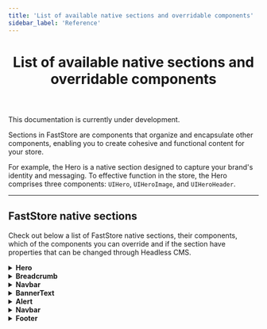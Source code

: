 ```yaml
---
title: 'List of available native sections and overridable components'
sidebar_label: 'Reference'
---
```



<header>

# List of available native sections and overridable components

</header>

<Callout type="warning" emoji="⚠️">
This documentation is currently under development.
</Callout>

Sections in FastStore are components that organize and encapsulate other components, enabling you to create cohesive and functional content for your store.

For example, the Hero is a native section designed to capture your brand's identity and messaging. To effective function in the store, the Hero comprises three components: `UIHero`, `UIHeroImage`, and `UIHeroHeader`.

---

## FastStore native sections
Check out below a list of FastStore native sections, their components, which of the components you can override and if the section have properties that can be changed through Headless CMS.

<details>
<summary><b>Hero</b></summary>

| Type                                                      | Availability                                         |
| :---------------------------------------------------------| :----------------------------------------------------|
| Documentation                                             | [Hero FastStore UI](/components/organisms/hero).     |
| Components                                                | <ul><li>- `Hero (UIHero)`</li><li>- `HeroImage (UIHeroImage)`</li><li>- `HeroHeader (UIHeroHeader)`</li> </ul>    |
| Overridable components                                    | All components listed above can be override. |
| Headless CMS: properties customization                    | <ul><li>- `ButtonProps (Label, Icon)`</li><li>- `ColorVariant`</li><li>- `Variant`</li></ul>                      |

</details>

<details>
<summary><b>Breadcrumb</b></summary>

| Type                                                      | Availability                                         |
| :---------------------------------------------------------| :----------------------------------------------------|
| Documentation                                             | [Breadcrumb FastStore UI](/components/molecules/breadcrumb).     |
| Components                                                | `Breadcrumb (UIBreadcrumb)`   |
| Overridable components                                    | `Breadcrumb (UIBreadcrumb)` |
| Headless CMS: properties customization                    | `HomeIcon`                      |

</details>

<details>
<summary><b>Navbar</b></summary>

| Type                                                      | Availability                                         |
| :---------------------------------------------------------| :----------------------------------------------------|
| Documentation                                             | [Navbar FastStore UI](/components/organisms/navbar).     |
| Components                                                | <ul><li>- `Logo`</li> <li>- `CartToggle`</li> <li>- `ButtonSignIn`</li> <li>- `NavbarLinks (UINavbarLinks)`</li> <li>- `SearchInput`</li> <li>- `RegionBar`</li> <li>- `Logo`</li> <li>- `Navbar (UINavbar)`</li> <li>- `NavbarSlider (UINavbarSlider)`</li> <li>- `NavbarSliderHeader (UINavbarSliderHeader)`</li> <li>- `NavbarSliderContent  (UINavbarSliderContent)`</li> <li>- `NavbarSliderFooter  (NavbarSliderFooter)`</li></ul>    |
| Overridable components                                    | All components listed above can be override. |
| Headless CMS: properties customization                    | <ul><li>- `Logo`</li> <li>- `Cart Icon`</li> <li>- `SignInbutton`</li> <li>- `SignInbutton`</li> <li>- `Navlinks`: `RegionBar`, `Icon`, `shouldDisplayRegion`, `Page Links`</li></ul>                      |

</details>

<details>
<summary><b>BannerText</b></summary>

| Type                                                      | Availability                                         |
| :---------------------------------------------------------| :----------------------------------------------------|
| Documentation                                             | Coming soon!     |
| Components                                                | <ul><li>- `Banner`</li> <li>- `BannerContent`</li> </ul> |
| Overridable components                                    | All components listed above can be override. |
| Headless CMS: properties customization                    | <ul><li>- `Logo`</li> <li>- `Cart Icon`</li> <li>- `SignInbutton`</li> <li>- `SignInbutton`</li> <li>- `Navlinks`: `RegionBar`, `Icon`, `shouldDisplayRegion`, `Page Links`</li></ul>                      |

</details>


<details>
<summary><b>Alert</b></summary>

| Type                                                      | Availability                                         |
| :---------------------------------------------------------| :----------------------------------------------------|
| Documentation                                             | [Alert FastStore UI](components/molecules/alert).     |
| Components                                                | `UIAlert`                                            |
| Overridable components                                    | There is no overridable components for this section. |
| Headless CMS: properties customization                    | `Icon` and `dismissible`.                             |

</details>

<details>
<summary><b>Navbar</b></summary>


| Type                                                      | Availability                                         |
| :---------------------------------------------------------| :----------------------------------------------------|
| Documentation                                             | [Navbar FastStore UI](/components/organisms/navbar).     |
| Components                                                | `Logo`, `CartToggle`, `ButtonSignIn`, `NavbarLinks (UINavbarLinks)`, `SearchInput`, `RegionBar`, `Navbar (UINavbar)`, `NavbarSlider (UINavbarSlider)`, `NavbarSliderHeader (UINavbarSliderHeader)`, `NavbarSliderContent  (UINavbarSliderContent)` and `NavbarSliderFooter  (NavbarSliderFooter)`. |
| Overridable components                                    | All components listed above can be override. |
| Headless CMS: properties customization                    | `Logo`,  `Cart Icon`,  `SignInbutton`, `Navlinks`: `RegionBar` (`Icon`), `shouldDisplayRegion` and `Page Links`.                            |

</details>

<details>
<summary><b>Footer</b></summary>


| Type                                                      | Availability                                         |
| :---------------------------------------------------------| :----------------------------------------------------|
| Documentation                                             | Coming soon!     |
| Components                                                | `Footer`, `FooterInfo`, `Incentives`, `PaymentMethods`, `FooterNavigation`: `FooterLinks` and `FooterSocial`. |
| Overridable components                                    | All components listed above can be override. |
| Headless CMS: properties customization                    | `Incentives`,  `FooterLinks`,  `Logo`, `PaymentMethods`: `showPaymentMethods`.                            |

</details>

